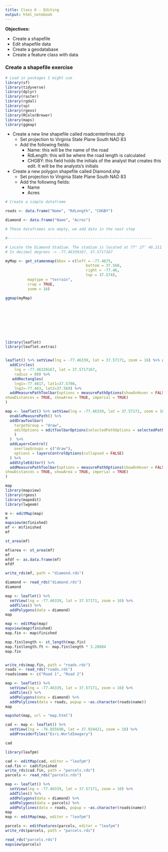 ```yaml
---
title: Class 6 - Editing
output: html_notebook
---
```


**Objectives:**

- Create a shapefile
- Edit shapefile data
- Create a geodatabase
- Create a feature class with data

### Create a shapefile exercise

```r
# Load in packages I might use
library(sf)
library(tidyverse)
library(dplyr)
library(raster)
library(rgdal)
library(sp)
library(rgeos)
library(RColorBrewer)
library(maps)
library(ggmap)

```

- Create a new line shapefile called roadcenterlines.shp
  - Set projection to Virginia State Plane South NAD 83
  - Add the following fields:
    - Name: this will be the name of the road
    - RdLength: this will be where the road length is calculated
    - CHGBY: this field holds the initials of the analyst that creates this edit. It will be the analysts's initials
    
- Create a new polygon shapefile called Diamond.shp
  - Set projection to Virginia State Plane South NAD 83
  - Add the following fields:
    - Name
    - Acres

```r

# Create a simple dataframe

roads <- data.frame("Name", "RdLength", "CHGBY")

diamond <- data.frame("Name", "Acres")

# These dataframes are empty, we add data in the next step

#-----------------------------------------------------------------

# Locate the Diamond Stadium. The stadium is located at 77° 27’ 48.211 West, 37° 34’ 18.176 North
# In decimal degrees -> -77.46339167, 37.5717167

myMap <- get_stamenmap(bbox = c(left = -77.4675,
                                    bottom = 37.568,
                                    right = -77.46,
                                    top = 37.574),
          maptype = "terrain", 
          crop = TRUE,
          zoom = 16)

ggmap(myMap)










```


```r

library(leaflet)
library(leaflet.extras)


leaflet() %>% setView(lng = -77.46339, lat = 37.57171, zoom = 16) %>% addTiles() %>%
  addCircles(
    lng = -77.46339167, lat = 37.5717167,
    radius = 80) %>%
   addRectangles(
    lng1=-77.4617, lat1=37.5708,
    lng2=-77.463, lat2=37.569) %>%
  addMeasurePathToolbar(options = measurePathOptions(showOnHover = FALSE, minPixelDistance = 30,
showDistances = TRUE, showArea = TRUE, imperial = TRUE)
)

```

```r

map <- leaflet() %>% setView(lng = -77.46339, lat = 37.57171, zoom = 16) %>% addTiles() %>%
  enableMeasurePath() %>%
  addDrawToolbar(
    targetGroup = "draw",
    editOptions = editToolbarOptions(selectedPathOptions = selectedPathOptions()
    )
  )  %>%
  addLayersControl(
    overlayGroups = c("draw"),
    options = layersControlOptions(collapsed = FALSE)
  ) %>%
  addStyleEditor() %>%
  addMeasurePathToolbar(options = measurePathOptions(showOnHover = FALSE, minPixelDistance = 30,
showDistances = TRUE, showArea = TRUE, imperial = TRUE)
)

map
library(mapview)
library(rgeos)
library(mapedit)
library(lwgeom)

m <- editMap(map)
m
mapview(m$finished)
mf <- m$finished
mf

st_area(mf)

mf$area <- st_area(mf)
mf
mfdf <- as.data.frame(mf)
mfdf

write_rds(mf, path = "diamond.rds")

diamond <- read_rds("diamond.rds")
diamond
```


```r
map <- leaflet() %>% 
  setView(lng = -77.46339, lat = 37.57171, zoom = 16) %>%
  addTiles() %>%
  addPolygons(data = diamond)
map

map <- editMap(map)
mapview(map$finished)
map.fin <- map$finished

map.fin$length <- st_length(map.fin)
map.fin$length.ft <- map.fin$length * 3.28084
map.fin


write_rds(map.fin, path = "roads.rds")
roads <- read_rds("roads.rds")
roads$name <- c("Road 1", "Road 2")

map <- leaflet() %>% 
  setView(lng = -77.46339, lat = 37.57171, zoom = 16) %>%
  addTiles() %>%
  addPolygons(data = diamond) %>%
  addPolylines(data = roads, popup = ~as.character(roads$name))
map

mapshot(map, url = "map.html")
```

```r

cad <- map <- leaflet() %>% 
  setView(lng = -76.855690, lat = 37.924421, zoom = 18) %>%
  addProviderTiles("Esri.WorldImagery")

cad

library(leafpm)

cad <- editMap(cad, editor = "leafpm")
cad.fin <- cad$finished
write_rds(cad.fin, path = "parcels.rds")
parcels <- read_rds("parcels.rds")


```


```r
map <- leaflet() %>% 
  setView(lng = -77.46339, lat = 37.57171, zoom = 10) %>%
  addTiles() %>%
  addPolygons(data = diamond) %>%
  addPolygons(data = parcels) %>%
  addPolylines(data = roads, popup = ~as.character(roads$name))
map
map <- editMap(map, editor = "leafpm")

```


```r
parcels <- editFeatures(parcels, editor = "leafpm")
write_rds(parcels, path = "parcels.rds")

read_rds("parcels.rds")
mapview(parcels)
```













